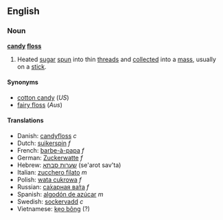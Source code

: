 ==English==
===Noun===
'''[[candy]] [[floss]]'''

# Heated [[sugar]] [[spun]] into thin [[thread]]s and [[collect]]ed into a [[mass]], usually on a [[stick]].

====Synonyms====
*[[cotton candy]] (''US'')
*[[fairy floss]] (''Aus'')

====Translations====
*Danish: [[candyfloss]] ''c''
*Dutch: [[suikerspin]] ''f''
*French: [[barbe-à-papa]] ''f''
*German: [[Zuckerwatte]] ''f''
*Hebrew: [[שערות סבתא]] (se'arot sav'ta) <!--This belongs at the Hebrew entry ''(literally: Granny's hair)'' -->
*Italian: [[zucchero filato]] ''m''
*Polish: [[wata cukrowa]] ''f''
*Russian: [[сахарная вата|са́харная ва́та]] ''f''
*Spanish: [[algodón de azúcar]] ''m''
*Swedish: [[sockervadd]] ''c''
*Vietnamese: [[kẹo bông]] (?)